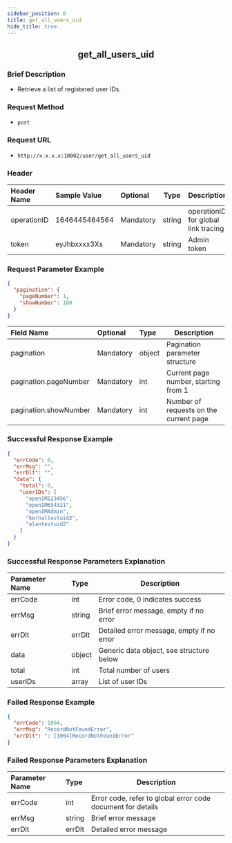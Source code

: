 ```yaml
---
sidebar_position: 6
title: get_all_users_uid
hide_title: true
---
```


<center>

## get_all_users_uid

</center>

### Brief Description
- Retrieve a list of registered user IDs.
### Request Method
- `post` 
### Request URL
- `http://x.x.x.x:10002/user/get_all_users_uid` 

### Header
|Header Name|Sample Value|Optional|Type|Description|
|:----      |:-------     |:---    |--- |------     |
|operationID|1646445464564|Mandatory|string|operationID for global link tracing|
|token|eyJhbxxxx3Xs|Mandatory|string|Admin token|

### Request Parameter Example

```json
{
  "pagination": {
    "pageNumber": 1,
    "showNumber": 100
  }
}
```
|Field Name|Optional|Type|Description|
|:----     |:------- |:---|---       |
|pagination|Mandatory|object|Pagination parameter structure|
|pagination.pageNumber|Mandatory|int|Current page number, starting from 1|
|pagination.showNumber|Mandatory|int|Number of requests on the current page|
### Successful Response Example

```json
{
  "errCode": 0,
  "errMsg": "",
  "errDlt": "",
  "data": {
    "total": 0,
    "userIDs": [
      "openIM123456",
      "openIM654321",
      "openIMAdmin",
      "kernaltestuid2",
      "alantestuid2"
    ]
  }
}
```
### Successful Response Parameters Explanation

|Parameter Name|Type|Description|
|:----         |:---|---        |
|errCode|int|Error code, 0 indicates success|
|errMsg|string|Brief error message, empty if no error|
|errDlt|errDlt|Detailed error message, empty if no error|
|data|object|Generic data object, see structure below|
|total|int|Total number of users|
|userIDs|array|List of user IDs|
### Failed Response Example

```json
{
  "errCode": 1004,
  "errMsg": "RecordNotFoundError",
  "errDlt": ": [1004]RecordNotFoundError"
}
```
### Failed Response Parameters Explanation

|Parameter Name|Type|Description|
|:----         |:---|---        |
|errCode|int|Error code, refer to global error code document for details|
|errMsg|string|Brief error message|
|errDlt|errDlt|Detailed error message|